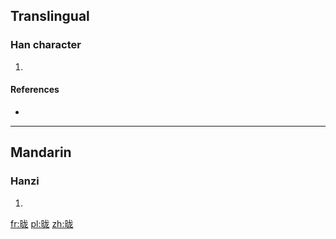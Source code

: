 {{also|曨}}
==Translingual==

===Han character===
{{Han char|rn=72|rad=日|as=05|sn=9|four=|canj=日戈大心 (AIKP)}}

# {{defn|Han|sort=日05}}

====References====
* {{Han ref|kx=0494.181|hdz=21499.080|uh=663D|ud=26173}}

----

==Mandarin==

===Hanzi===
{{cmn-hanzi|tra=曨|pin=[[lóng]] ([[long2]])|wg=lung<sup>2</sup>}}

# {{defn|Mandarin|sort=日05}}

[[fr:昽]]
[[pl:昽]]
[[zh:昽]]